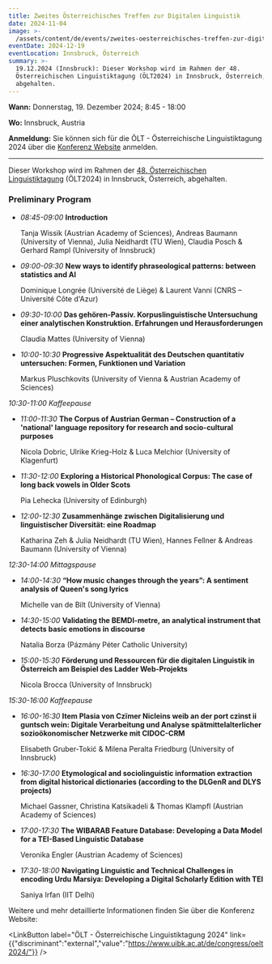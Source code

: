 ```yaml
---
title: Zweites Österreichisches Treffen zur Digitalen Linguistik
date: 2024-11-04
image: >-
  /assets/content/de/events/zweites-oesterreichisches-treffen-zur-digitalen-linguistik/image.png
eventDate: 2024-12-19
eventLocation: Innsbruck, Österreich
summary: >-
  19.12.2024 (Innsbruck): Dieser Workshop wird im Rahmen der 48.
  Österreichischen Linguistiktagung (ÖLT2024) in Innsbruck, Österreich,
  abgehalten.
---
```

**Wann:** Donnerstag, 19. Dezember 2024; 8:45 - 18:00

**Wo:** Innsbruck, Austria

**Anmeldung:** Sie können sich für die ÖLT - Österreichische Linguistiktagung 2024 über die [Konferenz Website](https://www.uibk.ac.at/de/congress/oelt2024/anmeldung/) anmelden.

---

Dieser Workshop wird im Rahmen der [48. Österreichischen Linguistiktagung](https://www.uibk.ac.at/de/congress/oelt2024/) (ÖLT2024) in Innsbruck, Österreich, abgehalten.

### **Preliminary Program**

* *08:45-09:00* **Introduction**

  Tanja Wissik (Austrian Academy of Sciences), Andreas Baumann (University of Vienna), Julia Neidhardt (TU Wien), Claudia Posch & Gerhard Rampl (University of Innsbruck)


* *09:00-09:30* **New ways to identify phraseological patterns: between statistics and AI**

  Dominique Longrée (Université de Liège) & Laurent Vanni (CNRS – Université Côte d'Azur)



* *09:30-10:00* **Das gehören-Passiv. Korpuslinguistische Untersuchung einer analytischen Konstruktion. Erfahrungen und Herausforderungen**

  Claudia Mattes (University of Vienna)


* *10:00-10:30* **Progressive Aspektualität des Deutschen quantitativ untersuchen: Formen, Funktionen und Variation**

  Markus Pluschkovits (University of Vienna & Austrian Academy of Sciences)



*10:30-11:00 Kaffeepause*



* *11:00-11:30* **The Corpus of Austrian German – Construction of a 'national' language repository for research and socio-cultural purposes**

  Nicola Dobric, Ulrike Krieg-Holz & Luca Melchior (University of Klagenfurt)



* *11:30-12:00* **Exploring a Historical Phonological Corpus: The case of long back vowels in Older Scots**

  Pia Lehecka (University of Edinburgh)



* *12:00-12:30* **Zusammenhänge zwischen Digitalisierung und linguistischer Diversität: eine Roadmap**

  Katharina Zeh & Julia Neidhardt (TU Wien), Hannes Fellner & Andreas Baumann (University of Vienna)



*12:30-14:00 Mittagspause*



* *14:00-14:30* **“How music changes through the years”: A sentiment analysis of Queen's song lyrics**

  Michelle van de Bilt (University of Vienna)



* *14:30-15:00* **Validating the BEMDI-metre, an analytical instrument that detects basic emotions in discourse**

  Natalia Borza (Pázmány Péter Catholic University)



* *15:00-15:30* **Förderung und Ressourcen für die digitalen Linguistik in Österreich am Beispiel des Ladder Web-Projekts**

  Nicola Brocca (University of Innsbruck)



*15:30-16:00 Kaffeepause*



* *16:00-16:30* **Item Plasia von Czïmer Nicleins weib an der port czinst ii guntsch wein: Digitale Verarbeitung und Analyse spätmittelalterlicher sozioökonomischer Netzwerke mit CIDOC-CRM**

  Elisabeth Gruber-Tokić & Milena Peralta Friedburg (University of Innsbruck)



* *16:30-17:00* **Etymological and sociolinguistic information extraction from digital historical dictionaries (according to the DLGenR and DLYS projects)**

  Michael Gassner, Christina Katsikadeli & Thomas Klampfl (Austrian Academy of Sciences)



* *17:00-17:30* **The WIBARAB Feature Database: Developing a Data Model for a TEI-Based Linguistic Database**

  Veronika Engler (Austrian Academy of Sciences)



* *17:30-18:00* **Navigating Linguistic and Technical Challenges in encoding Urdu Marsiya: Developing a Digital Scholarly Edition with TEI**

  Saniya Irfan (IIT Delhi)

Weitere und mehr detaillierte Informationen finden Sie über die Konferenz Website:

<LinkButton label="ÖLT - Österreichische Linguistiktagung 2024" link={{"discriminant":"external","value":"https://www.uibk.ac.at/de/congress/oelt2024/"}} />
